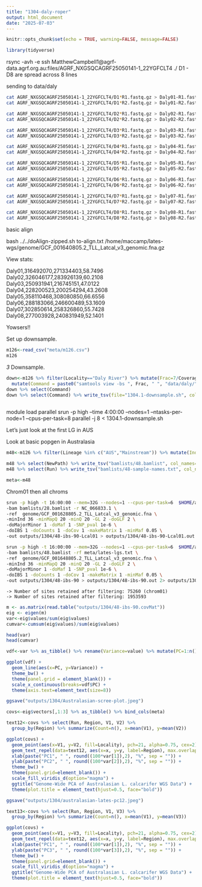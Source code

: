 ```yaml
---
title: "1304-daly-roper"
output: html_document
date: "2025-07-03"
---
```


```r
knitr::opts_chunk$set(echo = TRUE, warning=FALSE, message=FALSE)
```

```r
library(tidyverse)
```

rsync -avh -e ssh MatthewCampbell1@agrf-data.agrf.org.au:files/AGRF_NXGSQCAGRF25050141-1_22YGFCLT4 ./
D1 - D8 are spread across 8 lines

sending to data/daly

```sh
cat AGRF_NXGSQCAGRF25050141-1_22YGFCLT4/D1*R1.fastq.gz > Daly01-R1.fastq.gz
cat AGRF_NXGSQCAGRF25050141-1_22YGFCLT4/D1*R2.fastq.gz > Daly01-R2.fastq.gz

cat AGRF_NXGSQCAGRF25050141-1_22YGFCLT4/D2*R1.fastq.gz > Daly02-R1.fastq.gz
cat AGRF_NXGSQCAGRF25050141-1_22YGFCLT4/D2*R2.fastq.gz > Daly02-R2.fastq.gz

cat AGRF_NXGSQCAGRF25050141-1_22YGFCLT4/D3*R1.fastq.gz > Daly03-R1.fastq.gz
cat AGRF_NXGSQCAGRF25050141-1_22YGFCLT4/D3*R2.fastq.gz > Daly03-R2.fastq.gz

cat AGRF_NXGSQCAGRF25050141-1_22YGFCLT4/D4*R1.fastq.gz > Daly04-R1.fastq.gz
cat AGRF_NXGSQCAGRF25050141-1_22YGFCLT4/D4*R2.fastq.gz > Daly04-R2.fastq.gz

cat AGRF_NXGSQCAGRF25050141-1_22YGFCLT4/D5*R1.fastq.gz > Daly05-R1.fastq.gz
cat AGRF_NXGSQCAGRF25050141-1_22YGFCLT4/D5*R2.fastq.gz > Daly05-R2.fastq.gz

cat AGRF_NXGSQCAGRF25050141-1_22YGFCLT4/D6*R1.fastq.gz > Daly06-R1.fastq.gz
cat AGRF_NXGSQCAGRF25050141-1_22YGFCLT4/D6*R2.fastq.gz > Daly06-R2.fastq.gz

cat AGRF_NXGSQCAGRF25050141-1_22YGFCLT4/D7*R1.fastq.gz > Daly07-R1.fastq.gz
cat AGRF_NXGSQCAGRF25050141-1_22YGFCLT4/D7*R2.fastq.gz > Daly07-R2.fastq.gz

cat AGRF_NXGSQCAGRF25050141-1_22YGFCLT4/D8*R1.fastq.gz > Daly08-R1.fastq.gz
cat AGRF_NXGSQCAGRF25050141-1_22YGFCLT4/D8*R2.fastq.gz > Daly08-R2.fastq.gz
```

basic align

bash ../../doAlign-zipped.sh to-align.txt /home/maccamp/lates-wgs/genome/GCF_001640805.2_TLL_Latcal_v3_genomic.fna.gz

View stats:

Daly01,316492070,271334403,58.7496
Daly02,326046177,283926139,60.2108
Daly03,250931941,216745151,47.0122
Daly04,228200523,200254294,43.2608
Daly05,358110468,308080850,66.6556
Daly06,288183066,246600489,53.1609
Daly07,302850614,258326860,55.7428
Daly08,277003928,240831949,52.1401

Yowsers!!

Set up downsample.

```r
m126<-read_csv("meta/m126.csv")
m126
```

_3_ Downsample.  

```r

down<-m126 %>% filter(Locality=="Daly River") %>% mutate(Frac=7/Coverage) %>%
  mutate(Command = paste0("samtools view -bs ", Frac, " ", "data/daly/",Run,".sort.flt.bam", " > ",   "/home/maccamp/lates-wgs/data/downsample/", Run, ".reduced.bam ;"," samtools index ", "/home/maccamp/lates-wgs/data/downsample/", Run, ".reduced.bam ;")) 
down %>% select(Command)
down %>% select(Command) %>% write_tsv(file="1304.1-downsample.sh", col_names = FALSE)
 
```

module load parallel
srun -p high --time 4:00:00 --nodes=1 --ntasks-per-node=1 --cpus-per-task=8 parallel -j 8 < 1304.1-downsample.sh

Let's just look at the first LG in AUS


Look at basic popgen in Australasia

```r
m48<-m126 %>% filter(Lineage %in% c("AUS","Mainstream")) %>% mutate(Individual=1:n())

m48 %>% select(NewPath) %>% write_tsv("bamlists/48.bamlist", col_names=FALSE)
m48 %>% select(Run) %>% write_tsv("bamlists/48-sample-names.txt", col_names=FALSE)

meta<-m48
```

Chrom01 then all chroms

```sh
srun -p high -t 16:00:00 --mem=32G --nodes=1 --cpus-per-task=6  $HOME/angsd/angsd -P 6  \
-bam bamlists/28.bamlist -r NC_066833.1 \
-ref  genome/GCF_001628805.2_TLL_Latcal_v3_genomic.fna \
-minInd 36 -minMapQ 20 -minQ 20 -GL 2 -doGLF 2 \
-doMajorMinor 1 -doMaf 1 -SNP_pval 1e-6 \
-doIBS 1 -doCounts 1 -doCov 1 -makeMatrix 1 -minMaf 0.05 \
-out outputs/1304/48-ibs-90-Lcal01 > outputs/1304/48-ibs-90-Lcal01.out 2> outputs/1304/48-ibs-90-Lcal01.err &

srun -p high -t 16:00:00 --mem=32G --nodes=1 --cpus-per-task=6  $HOME/angsd/angsd -P 6  \
-bam bamlists/48.bamlist -rf meta/lates-lgs.txt \
-ref  genome/GCF_001648805.2_TLL_Latcal_v3_genomic.fna \
-minInd 36 -minMapQ 20 -minQ 20 -GL 2 -doGLF 2 \
-doMajorMinor 1 -doMaf 1 -SNP_pval 1e-6 \
-doIBS 1 -doCounts 1 -doCov 1 -makeMatrix 1 -minMaf 0.05 \
-out outputs/1304/48-ibs-90 > outputs/1304/48-ibs-90.out 2> outputs/1304/48-ibs-90.err &
```

	-> Number of sites retained after filtering: 75260 (chrom01)
	-> Number of sites retained after filtering: 1953593 


```r
m <- as.matrix(read.table("outputs/1304/48-ibs-90.covMat"))
eig <- eigen(m)
var<-eig$values/sum(eig$values)
cumvar<-cumsum(eig$values)/sum(eig$values)

head(var)
head(cumvar)

vdf<-var %>% as_tibble() %>% rename(Variance=value) %>% mutate(PC=1:n()) %>% head(n=10)

ggplot(vdf) +
  geom_line(aes(x=PC, y=Variance)) +
  theme_bw() +
  theme(panel.grid = element_blank()) +
  scale_x_continuous(breaks=vdf$PC) +
  theme(axis.text=element_text(size=8))

ggsave("outputs/1304/Australasian-scree-plot.jpeg")
```


```r
covs<-eig$vectors[,1:3] %>% as_tibble() %>% bind_cols(meta)

text12<-covs %>% select(Run, Region, V1, V2) %>%
  group_by(Region) %>% summarize(Count=n(), x=mean(V1), y=mean(V2))

ggplot(covs) +
  geom_point(aes(x=V1, y=V2, fill=Locality), pch=21, alpha=0.75, cex=2) +
  geom_text_repel(data=text12, aes(x=x, y=y, label=Region), max.overlaps = Inf) +
  xlab(paste("PC1", " ", round((100*var[1]),2), "%", sep = "")) +
  ylab(paste("PC2", " ", round((100*var[2]),2), "%", sep = "")) +
  theme_bw() +
  theme(panel.grid=element_blank()) +
  scale_fill_viridis_d(option="magma") +
  ggtitle("Genome-Wide PCA of Australasian L. calcarifer WGS Data") +
  theme(plot.title = element_text(hjust=0.5, face="bold"))

ggsave("outputs/1304/australasian-lates-pc12.jpeg")

text13<-covs %>% select(Run, Region, V1, V3) %>%
  group_by(Region) %>% summarize(Count=n(), x=mean(V1), y=mean(V3))

ggplot(covs) +
  geom_point(aes(x=V1, y=V3, fill=Locality), pch=21, alpha=0.75, cex=2) +
  geom_text_repel(data=text12, aes(x=x, y=y, label=Region), max.overlaps = Inf) +
  xlab(paste("PC1", " ", round((100*var[1]),2), "%", sep = "")) +
  ylab(paste("PC3", " ", round((100*var[3]),2), "%", sep = "")) +
  theme_bw() +
  theme(panel.grid=element_blank()) +
  scale_fill_viridis_d(option="magma") +
  ggtitle("Genome-Wide PCA of Australasian L. calcarifer WGS Data") +
  theme(plot.title = element_text(hjust=0.5, face="bold"))

```

